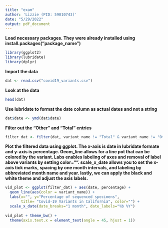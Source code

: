 ```yaml
---
title: "exam"
author: 'Lizzie (PID: 59010743)'
date: "5/29/2022"
output: pdf_document
---
```

**Load necessary packages. They were already installed using install.packages("package_name")**
```r
library(ggplot2)
library(lubridate)
library(dplyr)
```

**Import the data**
```r
dat <- read.csv("covid19_variants.csv")
```

**Look at the data**
```r
head(dat)
```

**Use lubridate to format the date column as actual dates and not a string**
```r
dat$date <- ymd(dat$date)
```

**Filter out the "Other" and "Total" entries**
```r
filter_dat <- filter(dat, variant_name != "Total" & variant_name != "Other")
```


**Plot the filtered data using ggplot. The x-axis is date in lubridate formate and y-axis is percentage. Geom_line allows for a line pot that can be colored by the variant. Labs enables labeling of axes and removal of label above variants by setting color="". scale_x_date allows you to set the x-axis tick marks, spacing by one month intervals, and labeling by abbreviated month name and year. lastly, we can apply the black and white theme and adjust the axis labels.**

```r
vid_plot <- ggplot(filter_dat) + aes(date, percentage) +
  geom_line(aes(color = variant_name)) +
  labs(x="", y="Percentage of sequenced specimens", 
       title= "Covid-19 Variants in California", color="") + 
  scale_x_date(date_breaks="1 month", date_labels="%b %Y") 
  
vid_plot + theme_bw() + 
  theme(axis.text.x = element_text(angle = 45, hjust = 1))
```

